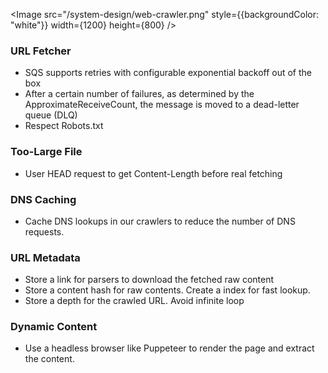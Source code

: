 
<Image src="/system-design/web-crawler.png" style={{backgroundColor: "white"}} width={1200} height={800} />

### URL Fetcher

- SQS supports retries with configurable exponential backoff out of the box
- After a certain number of failures, as determined by the ApproximateReceiveCount, the message is moved to a dead-letter queue (DLQ)
- Respect Robots.txt

### Too-Large File
- User HEAD request to get Content-Length before real fetching

### DNS Caching

- Cache DNS lookups in our crawlers to reduce the number of DNS requests.

### URL Metadata

- Store a link for parsers to download the fetched raw content
- Store a content hash for raw contents. Create a index for fast lookup. 
- Store a depth for the crawled URL. Avoid infinite loop

### Dynamic Content
- Use a headless browser like Puppeteer to render the page and extract the content.